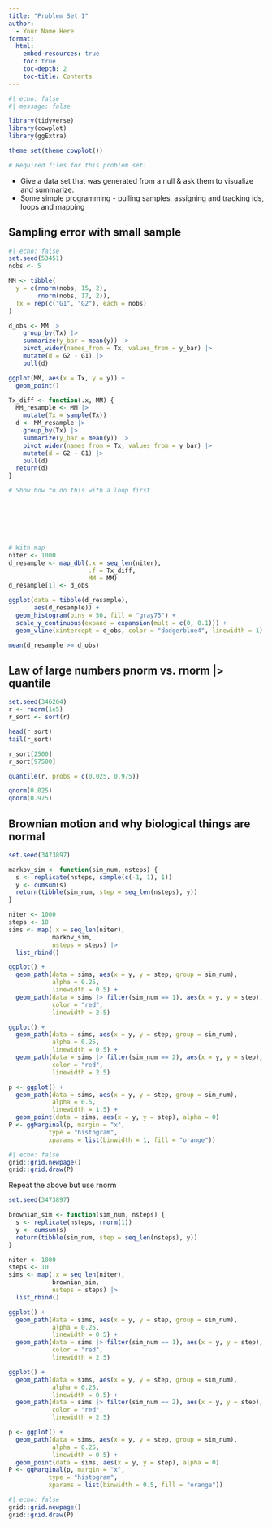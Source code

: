 ```yaml
---
title: "Problem Set 1"
author:
  - Your Name Here
format: 
  html:
    embed-resources: true
    toc: true
    toc-depth: 2
    toc-title: Contents
---
```


```r
#| echo: false
#| message: false

library(tidyverse)
library(cowplot)
library(ggExtra)

theme_set(theme_cowplot())

# Required files for this problem set:

```

- Give a data set that was generated from a null & ask them to visualize and summarize.
- Some simple programming - pulling samples, assigning and tracking ids, loops and mapping

## Sampling error with small sample

```r
#| echo: false
set.seed(53451)
nobs <- 5

MM <- tibble(
  y = c(rnorm(nobs, 15, 2),
        rnorm(nobs, 17, 2)),
  Tx = rep(c("G1", "G2"), each = nobs)
)

d_obs <- MM |> 
    group_by(Tx) |> 
    summarize(y_bar = mean(y)) |> 
    pivot_wider(names_from = Tx, values_from = y_bar) |> 
    mutate(d = G2 - G1) |> 
    pull(d)

ggplot(MM, aes(x = Tx, y = y)) +
  geom_point()

Tx_diff <- function(.x, MM) {
  MM_resample <- MM |> 
    mutate(Tx = sample(Tx))
  d <- MM_resample |> 
    group_by(Tx) |> 
    summarize(y_bar = mean(y)) |> 
    pivot_wider(names_from = Tx, values_from = y_bar) |> 
    mutate(d = G2 - G1) |> 
    pull(d)
  return(d)
}

# Show how to do this with a loop first







# With map
niter <- 1000
d_resample <- map_dbl(.x = seq_len(niter),
                      .f = Tx_diff,
                      MM = MM)
d_resample[1] <- d_obs

ggplot(data = tibble(d_resample),
       aes(d_resample)) +
  geom_histogram(bins = 50, fill = "gray75") +
  scale_y_continuous(expand = expansion(mult = c(0, 0.1))) +
  geom_vline(xintercept = d_obs, color = "dodgerblue4", linewidth = 1)

mean(d_resample >= d_obs)
```


## Law of large numbers pnorm vs. rnorm |> quantile

```r
set.seed(346264)
r <- rnorm(1e5)
r_sort <- sort(r)

head(r_sort)
tail(r_sort)

r_sort[2500]
r_sort[97500]

quantile(r, probs = c(0.025, 0.975))

qnorm(0.025)
qnorm(0.975)
```


## Brownian motion and why biological things are normal

```r
set.seed(3473897)

markov_sim <- function(sim_num, nsteps) {
  s <- replicate(nsteps, sample(c(-1, 1), 1))
  y <- cumsum(s)
  return(tibble(sim_num, step = seq_len(nsteps), y))
}

niter <- 1000
steps <- 10
sims <- map(.x = seq_len(niter),
            markov_sim,
            nsteps = steps) |> 
  list_rbind()

ggplot() +
  geom_path(data = sims, aes(x = y, y = step, group = sim_num),
            alpha = 0.25,
            linewidth = 0.5) +
  geom_path(data = sims |> filter(sim_num == 1), aes(x = y, y = step),
            color = "red",
            linewidth = 2.5)

ggplot() +
  geom_path(data = sims, aes(x = y, y = step, group = sim_num),
            alpha = 0.25,
            linewidth = 0.5) +
  geom_path(data = sims |> filter(sim_num == 2), aes(x = y, y = step),
            color = "red",
            linewidth = 2.5)

p <- ggplot() +
  geom_path(data = sims, aes(x = y, y = step, group = sim_num),
            alpha = 0.5,
            linewidth = 1.5) +
  geom_point(data = sims, aes(x = y, y = step), alpha = 0)
P <- ggMarginal(p, margin = "x",
           type = "histogram",
           xparams = list(binwidth = 1, fill = "orange"))
```

```r
#| echo: false
grid::grid.newpage()
grid::grid.draw(P)
```

Repeat the above but use rnorm

```r
set.seed(3473897)

brownian_sim <- function(sim_num, nsteps) {
  s <- replicate(nsteps, rnorm(1))
  y <- cumsum(s)
  return(tibble(sim_num, step = seq_len(nsteps), y))
}

niter <- 1000
steps <- 10
sims <- map(.x = seq_len(niter),
            brownian_sim,
            nsteps = steps) |> 
  list_rbind()

ggplot() +
  geom_path(data = sims, aes(x = y, y = step, group = sim_num),
            alpha = 0.25,
            linewidth = 0.5) +
  geom_path(data = sims |> filter(sim_num == 1), aes(x = y, y = step),
            color = "red",
            linewidth = 2.5)

ggplot() +
  geom_path(data = sims, aes(x = y, y = step, group = sim_num),
            alpha = 0.25,
            linewidth = 0.5) +
  geom_path(data = sims |> filter(sim_num == 2), aes(x = y, y = step),
            color = "red",
            linewidth = 2.5)

p <- ggplot() +
  geom_path(data = sims, aes(x = y, y = step, group = sim_num),
            alpha = 0.25,
            linewidth = 0.5) +
  geom_point(data = sims, aes(x = y, y = step), alpha = 0)
P <- ggMarginal(p, margin = "x",
           type = "histogram",
           xparams = list(binwidth = 0.5, fill = "orange"))

```

```r
#| echo: false
grid::grid.newpage()
grid::grid.draw(P)
```

